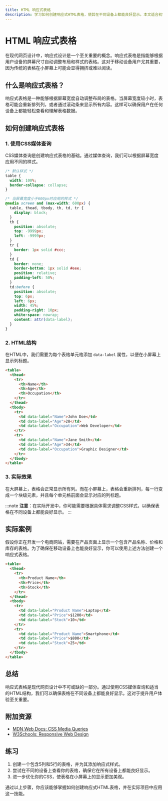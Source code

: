 ```yaml
---
title: HTML 响应式表格
description: 学习如何创建响应式HTML表格，使其在不同设备上都能良好显示。本文适合初学者，包含代码示例和实际案例。
---
```


# HTML 响应式表格

在现代网页设计中，响应式设计是一个至关重要的概念。响应式表格是指能够根据用户设备的屏幕尺寸自动调整布局和样式的表格。这对于移动设备用户尤其重要，因为传统的表格在小屏幕上可能会显得拥挤或难以阅读。

## 什么是响应式表格？

响应式表格是一种能够根据屏幕宽度自动调整布局的表格。当屏幕宽度较小时，表格可能会重新排列列，或者通过滚动条来显示所有内容。这样可以确保用户在任何设备上都能轻松查看和理解表格数据。

## 如何创建响应式表格

### 1. 使用CSS媒体查询

CSS媒体查询是创建响应式表格的基础。通过媒体查询，我们可以根据屏幕宽度应用不同的样式。

```css
/* 默认样式 */
table {
  width: 100%;
  border-collapse: collapse;
}

/* 当屏幕宽度小于600px时应用的样式 */
@media screen and (max-width: 600px) {
  table, thead, tbody, th, td, tr {
    display: block;
  }
  th {
    position: absolute;
    top: -9999px;
    left: -9999px;
  }
  tr {
    border: 1px solid #ccc;
  }
  td {
    border: none;
    border-bottom: 1px solid #eee;
    position: relative;
    padding-left: 50%;
  }
  td:before {
    position: absolute;
    top: 6px;
    left: 6px;
    width: 45%;
    padding-right: 10px;
    white-space: nowrap;
    content: attr(data-label);
  }
}
```

### 2. HTML结构

在HTML中，我们需要为每个表格单元格添加 `data-label` 属性，以便在小屏幕上显示列标题。

```html
<table>
  <thead>
    <tr>
      <th>Name</th>
      <th>Age</th>
      <th>Occupation</th>
    </tr>
  </thead>
  <tbody>
    <tr>
      <td data-label="Name">John Doe</td>
      <td data-label="Age">28</td>
      <td data-label="Occupation">Web Developer</td>
    </tr>
    <tr>
      <td data-label="Name">Jane Smith</td>
      <td data-label="Age">34</td>
      <td data-label="Occupation">Graphic Designer</td>
    </tr>
  </tbody>
</table>
```

### 3. 实际效果

在大屏幕上，表格会正常显示所有列。而在小屏幕上，表格会重新排列，每一行变成一个块级元素，并且每个单元格前面会显示对应的列标题。

:::note
**注意**：在实际开发中，你可能需要根据具体需求调整CSS样式，以确保表格在不同设备上都能良好显示。
:::

## 实际案例

假设你正在开发一个电商网站，需要在产品页面上显示一个包含产品名称、价格和库存的表格。为了确保在移动设备上也能良好显示，你可以使用上述方法创建一个响应式表格。

```html
<table>
  <thead>
    <tr>
      <th>Product Name</th>
      <th>Price</th>
      <th>Stock</th>
    </tr>
  </thead>
  <tbody>
    <tr>
      <td data-label="Product Name">Laptop</td>
      <td data-label="Price">$1200</td>
      <td data-label="Stock">10</td>
    </tr>
    <tr>
      <td data-label="Product Name">Smartphone</td>
      <td data-label="Price">$800</td>
      <td data-label="Stock">25</td>
    </tr>
  </tbody>
</table>
```

## 总结

响应式表格是现代网页设计中不可或缺的一部分。通过使用CSS媒体查询和适当的HTML结构，我们可以确保表格在不同设备上都能良好显示。这对于提升用户体验至关重要。

## 附加资源

- [MDN Web Docs: CSS Media Queries](https://developer.mozilla.org/en-US/docs/Web/CSS/Media_Queries)
- [W3Schools: Responsive Web Design](https://www.w3schools.com/css/css_rwd_intro.asp)

## 练习

1. 创建一个包含5列和5行的表格，并为其添加响应式样式。
2. 尝试在不同的设备上查看你的表格，确保它在所有设备上都能良好显示。
3. 进一步优化你的CSS，使表格在小屏幕上的显示更加美观。

通过以上步骤，你应该能够掌握如何创建响应式HTML表格，并在实际项目中应用这一技能。